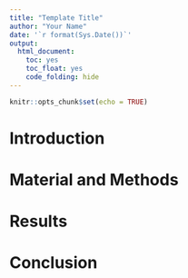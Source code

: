```yaml
---
title: "Template Title"
author: "Your Name"
date: '`r format(Sys.Date())`'
output:
  html_document: 
    toc: yes
    toc_float: yes
    code_folding: hide
---
```


```r
knitr::opts_chunk$set(echo = TRUE)
```

# Introduction

# Material and Methods

# Results

# Conclusion
